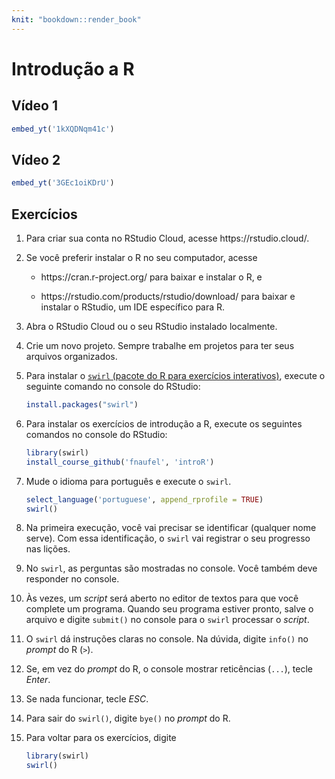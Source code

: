 ```yaml
--- 
knit: "bookdown::render_book"
---
```


# Introdução a R {#rintro}

## Vídeo 1

```r
embed_yt('1kXQDNqm41c')
```

## Vídeo 2

```r
embed_yt('3GEc1oiKDrU')
```


## Exercícios

1. Para criar sua conta no RStudio Cloud, acesse https://rstudio.cloud/.

1. Se você preferir instalar o R no seu computador, acesse

   * https://cran.r-project.org/ para baixar e instalar o R, e
   
   * https://rstudio.com/products/rstudio/download/ para baixar e instalar o RStudio, um IDE específico para R.
   
1. Abra o RStudio Cloud ou o seu RStudio instalado localmente.

1. Crie um novo projeto. [Sempre trabalhe em projetos para ter seus arquivos organizados.]{.hl}

1. Para instalar o [`swirl` (pacote do R para exercícios interativos)](https://swirlstats.com/), execute o seguinte comando no console do RStudio:

    ```r
    install.packages("swirl")
    ```

1. Para instalar os exercícios de introdução a R, execute os seguintes comandos no console do RStudio:

    ```r
    library(swirl)
    install_course_github('fnaufel', 'introR')
    ```

1. Mude o idioma para português e execute o `swirl`.

    ```r
    select_language('portuguese', append_rprofile = TRUE)
    swirl()
    ```

1. Na primeira execução, você vai precisar se identificar (qualquer nome serve). Com essa identificação, o `swirl` vai registrar o seu progresso nas lições.

1. No `swirl`, as perguntas são mostradas no console. Você também deve responder no console. 

1. Às vezes, um *script* será aberto no editor de textos para que você complete um programa. Quando seu programa estiver pronto, salve o arquivo e digite `submit()` no console para o `swirl` processar o *script*.

1. O `swirl` dá instruções claras no console. Na dúvida, digite `info()` no *prompt* do R (`>`). 

1. Se, em vez do *prompt* do R, o console mostrar reticências (`...`), tecle *Enter*.

1. Se nada funcionar, tecle *ESC*.
   
1. Para sair do `swirl()`, digite `bye()` no *prompt* do R.

1. Para voltar para os exercícios, digite

    ```r
    library(swirl)
    swirl()
    ```
